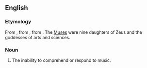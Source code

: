 ==English==

===Etymology===
From {{LL.}}, from {{etyl|grc}} {{term|lang=grc|αμουσια||tr=amousia|without harmony}}, from {{term|lang=grc|αμουσος||tr=amousos|without song}}. The [[Muse]]s were nine daughters of Zeus and the goddesses of arts and sciences.

===Noun===
{{en-noun}}

# The inability to comprehend or respond to music.